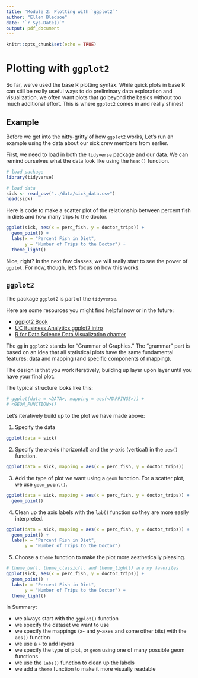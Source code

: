 ```yaml
---
title: 'Module 2: Plotting with `ggplot2`'
author: "Ellen Bledsoe"
date: "`r Sys.Date()`"
output: pdf_document
---
```


```r
knitr::opts_chunk$set(echo = TRUE)
```

# Plotting with `ggplot2`

So far, we've used the base R plotting syntax. While quick plots in base R can still be really useful ways to do preliminary data exploration and visualization, we often want plots that go beyond the basics without too much additional effort. This is where `ggplot2` comes in and really shines!

## Example

Before we get into the nitty-gritty of how `ggplot2` works, Let's run an example using the data about our sick crew members from earlier.

First, we need to load in both the `tidyverse` package and our data. We can remind ourselves what the data look like using the `head()` function.

```r
# load package
library(tidyverse)

# load data
sick <- read_csv("../data/sick_data.csv")
head(sick)
```

Here is code to make a scatter plot of the relationship between percent fish in diets and how many trips to the doctor.

```r
ggplot(sick, aes(x = perc_fish, y = doctor_trips)) +
  geom_point() +
  labs(x = "Percent Fish in Diet",
       y = "Number of Trips to the Doctor") +
  theme_light()
```

Nice, right? In the next few classes, we will really start to see the power of `ggplot`. For now, though, let's focus on how this works.

## `ggplot2`

The package `ggplot2` is part of the `tidyverse`.

Here are some resources you might find helpful now or in the future:

-   [ggplot2 Book](https://ggplot2-book.org/getting-started.html)
-   [UC Business Analytics ggplot2 intro](https://uc-r.github.io/ggplot_intro)
-   [R for Data Science Data Visualization chapter](https://r4ds.had.co.nz/data-visualisation.html)

The `gg` in `ggplot2` stands for "Grammar of Graphics." The "grammar" part is based on an idea that all statistical plots have the same fundamental features: data and mapping (and specific components of mapping).

The design is that you work iteratively, building up layer upon layer until you have your final plot.

The typical structure looks like this:

```r
# ggplot(data = <DATA>, mapping = aes(<MAPPINGS>)) +  
# <GEOM_FUNCTION>()
```

Let's iteratively build up to the plot we have made above:

1)  Specify the data

```r
ggplot(data = sick)
```

2)  Specify the x-axis (horizontal) and the y-axis (vertical) in the `aes()` function.

```r
ggplot(data = sick, mapping = aes(x = perc_fish, y = doctor_trips))
```

3)  Add the type of plot we want using a `geom` function. For a scatter plot, we use `geom_point()`.

```r
ggplot(data = sick, mapping = aes(x = perc_fish, y = doctor_trips)) +
  geom_point()
```

4)  Clean up the axis labels with the `lab()` function so they are more easily interpreted.

```r
ggplot(data = sick, mapping = aes(x = perc_fish, y = doctor_trips)) +
  geom_point() +
  labs(x = "Percent Fish in Diet",
       y = "Number of Trips to the Doctor") 
```

5)  Choose a `theme` function to make the plot more aesthetically pleasing.

```r
# theme_bw(), theme_classic(), and theme_light() are my favorites
ggplot(sick, aes(x = perc_fish, y = doctor_trips)) +
  geom_point() +
  labs(x = "Percent Fish in Diet",
       y = "Number of Trips to the Doctor") +
  theme_light()
```

In Summary:

-   we always start with the `ggplot()` function
-   we specify the dataset we want to use
-   we specify the mappings (x- and y-axes and some other bits) with the `aes()` function
-   we use a `+` to add layers
-   we specify the type of plot, or `geom` using one of many possible geom functions
-   we use the `labs()` function to clean up the labels
-   we add a `theme` function to make it more visually readable
